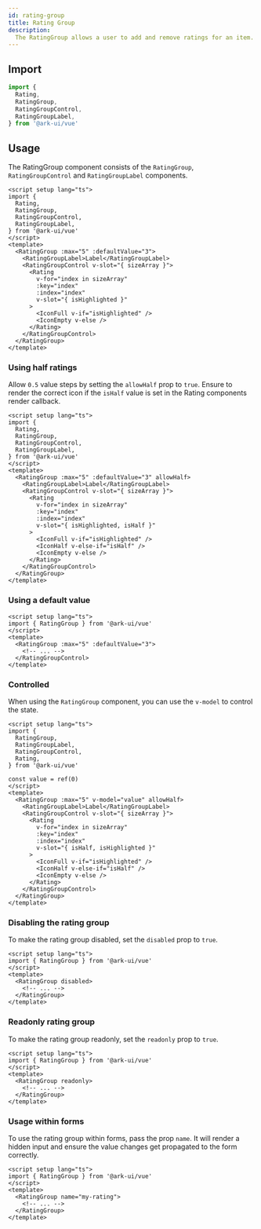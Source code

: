 ```yaml
---
id: rating-group
title: Rating Group
description:
  The RatingGroup allows a user to add and remove ratings for an item.
---
```



<Playground />

## Import

```ts
import {
  Rating,
  RatingGroup,
  RatingGroupControl,
  RatingGroupLabel,
} from '@ark-ui/vue'
```

## Usage

The RatingGroup component consists of the `RatingGroup`, `RatingGroupControl`
and `RatingGroupLabel` components.

```vue
<script setup lang="ts">
import {
  Rating,
  RatingGroup,
  RatingGroupControl,
  RatingGroupLabel,
} from '@ark-ui/vue'
</script>
<template>
  <RatingGroup :max="5" :defaultValue="3">
    <RatingGroupLabel>Label</RatingGroupLabel>
    <RatingGroupControl v-slot="{ sizeArray }">
      <Rating
        v-for="index in sizeArray"
        :key="index"
        :index="index"
        v-slot="{ isHighlighted }"
      >
        <IconFull v-if="isHighlighted" />
        <IconEmpty v-else />
      </Rating>
    </RatingGroupControl>
  </RatingGroup>
</template>
```

### Using half ratings

Allow `0.5` value steps by setting the `allowHalf` prop to `true`. Ensure to
render the correct icon if the `isHalf` value is set in the Rating components
render callback.

```vue
<script setup lang="ts">
import {
  Rating,
  RatingGroup,
  RatingGroupControl,
  RatingGroupLabel,
} from '@ark-ui/vue'
</script>
<template>
  <RatingGroup :max="5" :defaultValue="3" allowHalf>
    <RatingGroupLabel>Label</RatingGroupLabel>
    <RatingGroupControl v-slot="{ sizeArray }">
      <Rating
        v-for="index in sizeArray"
        :key="index"
        :index="index"
        v-slot="{ isHighlighted, isHalf }"
      >
        <IconFull v-if="isHighlighted" />
        <IconHalf v-else-if="isHalf" />
        <IconEmpty v-else />
      </Rating>
    </RatingGroupControl>
  </RatingGroup>
</template>
```

### Using a default value

```vue
<script setup lang="ts">
import { RatingGroup } from '@ark-ui/vue'
</script>
<template>
  <RatingGroup :max="5" :defaultValue="3">
    <!-- ... -->
  </RatingGroupControl>
</template>
```

### Controlled

When using the `RatingGroup` component, you can use the `v-model` to control the
state.

```vue
<script setup lang="ts">
import {
  RatingGroup,
  RatingGroupLabel,
  RatingGroupControl,
  Rating,
} from '@ark-ui/vue'

const value = ref(0)
</script>
<template>
  <RatingGroup :max="5" v-model="value" allowHalf>
    <RatingGroupLabel>Label</RatingGroupLabel>
    <RatingGroupControl v-slot="{ sizeArray }">
      <Rating
        v-for="index in sizeArray"
        :key="index"
        :index="index"
        v-slot="{ isHalf, isHighlighted }"
      >
        <IconFull v-if="isHighlighted" />
        <IconHalf v-else-if="isHalf" />
        <IconEmpty v-else />
      </Rating>
    </RatingGroupControl>
  </RatingGroup>
</template>
```

### Disabling the rating group

To make the rating group disabled, set the `disabled` prop to `true`.

```vue
<script setup lang="ts">
import { RatingGroup } from '@ark-ui/vue'
</script>
<template>
  <RatingGroup disabled>
    <!-- ... -->
  </RatingGroup>
</template>
```

### Readonly rating group

To make the rating group readonly, set the `readonly` prop to `true`.

```vue
<script setup lang="ts">
import { RatingGroup } from '@ark-ui/vue'
</script>
<template>
  <RatingGroup readonly>
    <!-- ... -->
  </RatingGroup>
</template>
```

### Usage within forms

To use the rating group within forms, pass the prop `name`. It will render a
hidden input and ensure the value changes get propagated to the form correctly.

```vue
<script setup lang="ts">
import { RatingGroup } from '@ark-ui/vue'
</script>
<template>
  <RatingGroup name="my-rating">
    <!-- ... -->
  </RatingGroup>
</template>
```

